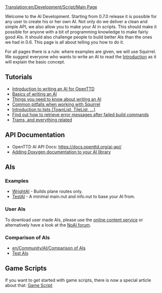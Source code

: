 [[Translation:en/Development/Script/Main Page]]
{{en/Note|The user page is here: [[en/Manual/AI settings]]}}

{{en/Development/Script/Navigation}}
Welcome to the AI Development. Starting from 0.7.0 release it is possible for any user to create his or her own AI. Not only do we deliver a clean and simple API, we also allow you to make your AI in scripts. This should make it possible for anyone with a bit of programming knowledge to make fairly good AIs. It should also challenge people to build better AIs than the ones we had in 0.6. This page is all about telling you how to do it.

For all pages there is a rule: where examples are given, we will use Squirrel. We suggest everyone who wants to write an AI to read the [[en/Development/Script/Introduction|Introduction]] as it will explain the basic concept.

== Tutorials ==
* [[en/Development/Script/Introduction|Introduction to writing an AI for OpenTTD]]
* [[en/Development/Script/Basics|Basics of writing an AI]]
* [[en/Development/Script/Need To Know|Things you need to know about writing an AI]]
* [[en/Development/Script/Squirrel pitfalls|Common pitfalls when working with Squirrel]]
* [[en/Development/Script/Lists|Introduction to lists (TownList, TileList, ...)]]
* [[en/Development/Script/Last Error|Find out how to retrieve error messages after failed build commands]]
* [[en/Development/Script/Trams|Trams, and everything related]]

== API Documentation ==
* OpenTTD AI API Docs: https://docs.openttd.org/ai-api/
* [[en/Development/Script/Doxygen Documentation|Adding Doxygen documentation to your AI library]]

== AIs ==
=== Examples ===
* [[en/Development/Script/WrightAI|WrightAI]] - Builds plane routes only.
* [[en/Development/Script/TestAI|TestAI]] - A minimal main.nut and info.nut to base your AI from.

=== User AIs ===
To download user made AIs, please use the [[en/Archive/Community/Content Service|online content service]] or alternatively have a look at the [http://www.tt-forums.net/viewforum.php?f=65 NoAI forum].

=== Comparison of AIs ===
* [[en/Community/AI/Comparison of AIs]]
* [[en/Community/AI/Test AIs|Test AIs]]

{{en/Feature|0.7}}

== Game Scripts ==
If you want to get started with game scripts, there is now a special article about that: [[en/Manual/Game script|Game Script]]